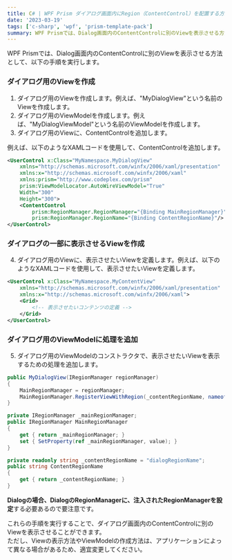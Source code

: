 ---
title: C# | WPF Prism ダイアログ画面内にRegion（ContentControl）を配置する方法
date: '2023-03-19'
tags: ['c-sharp', 'wpf', 'prism-template-pack']
summary: WPF Prismでは、Dialog画面内のContentControlに別のViewを表示させる方法
---

WPF Prismでは、Dialog画面内のContentControlに別のViewを表示させる方法として、以下の手順を実行します。

### ダイアログ用のViewを作成

1. ダイアログ用のViewを作成します。例えば、"MyDialogView"という名前のViewを作成します。
2. ダイアログ用のViewModelを作成します。例えば、"MyDialogViewModel"という名前のViewModelを作成します。
3. ダイアログ用のViewに、ContentControlを追加します。

例えば、以下のようなXAMLコードを使用して、ContentControlを追加します。

```xml
<UserControl x:Class="MyNamespace.MyDialogView"
    xmlns="http://schemas.microsoft.com/winfx/2006/xaml/presentation"
    xmlns:x="http://schemas.microsoft.com/winfx/2006/xaml"
    xmlns:prism="http://www.codeplex.com/prism"
    prism:ViewModelLocator.AutoWireViewModel="True"
    Width="300"
    Height="300">    
    <ContentControl 
        prism:RegionManager.RegionManager="{Binding MainRegionManager}" 
        prism:RegionManager.RegionName="{Binding ContentRegionName}"/>
</UserControl>
```

### ダイアログの一部に表示させるViewを作成

4. ダイアログ用のViewに、表示させたいViewを定義します。例えば、以下のようなXAMLコードを使用して、表示させたいViewを定義します。

```xml
<UserControl x:Class="MyNamespace.MyContentView"
    xmlns="http://schemas.microsoft.com/winfx/2006/xaml/presentation"
    xmlns:x="http://schemas.microsoft.com/winfx/2006/xaml">
    <Grid>
        <!-- 表示させたいコンテンツの定義 -->
    </Grid>
</UserControl>
```

### ダイアログ用のViewModelに処理を追加

5. ダイアログ用のViewModelのコンストラクタで、表示させたいViewを表示するための処理を追加します。

```cs
public MyDialogView(IRegionManager regionManager)
{
    MainRegionManager = regionManager;  
    MainRegionManager.RegisterViewWithRegion(_contentRegionName, nameof(MyContentView));
}

private IRegionManager _mainRegionManager;
public IRegionManager MainRegionManager
{
    get { return _mainRegionManager; }
    set { SetProperty(ref _mainRegionManager, value); }
}

private readonly string _contentRegionName = "dialogRegionName";
public string ContentRegionName
{
    get { return _contentRegionName; }
}
```

**Dialogの場合、DialogのRegionManagerに、注入されたRegionManagerを設定**する必要あるので要注意です。

これらの手順を実行することで、ダイアログ画面内のContentControlに別のViewを表示させることができます。  
ただし、Viewの表示方法やViewModelの作成方法は、アプリケーションによって異なる場合があるため、適宜変更してください。